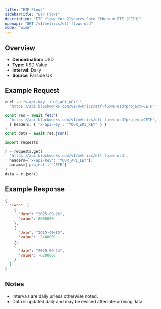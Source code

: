 ```yaml
---
title: "ETF Flows"
sidebarTitle: "ETF Flows"
description: "ETF flows for 21shares Core Ethereum ETF (CETH)"
openapi: "GET /v1/metrics/etf-flows-usd"
mode: "wide"
---
```


## Overview

- **Denomination:** USD
- **Type:** USD Value
- **Interval:** Daily
- **Source:** Farside UK

## Example Request

<CodeGroup>

```bash cURL
curl -H "x-api-key: YOUR_API_KEY" \
  "https://api.blockworks.com/v1/metrics/etf-flows-usd?project=CETH"
```

```typescript TypeScript
const res = await fetch(
  'https://api.blockworks.com/v1/metrics/etf-flows-usd?project=CETH',
  { headers: { 'x-api-key': 'YOUR_API_KEY' } }
)
const data = await res.json()
```

```python Python
import requests

r = requests.get(
  'https://api.blockworks.com/v1/metrics/etf-flows-usd',
  headers={'x-api-key': 'YOUR_API_KEY'},
  params={'project': 'CETH'}
)
data = r.json()
```

</CodeGroup>

## Example Response

```json
{
  "ceth": [
    {
      "date": "2025-09-26",
      "value": 8000000
    },
    {
      "date": "2025-09-25",
      "value": -2400000
    },
    {
      "date": "2025-09-24",
      "value": -6200000
    }
  ]
}
```

## Notes
- Intervals are daily unless otherwise noted.
- Data is updated daily and may be revised after late-arriving data.
